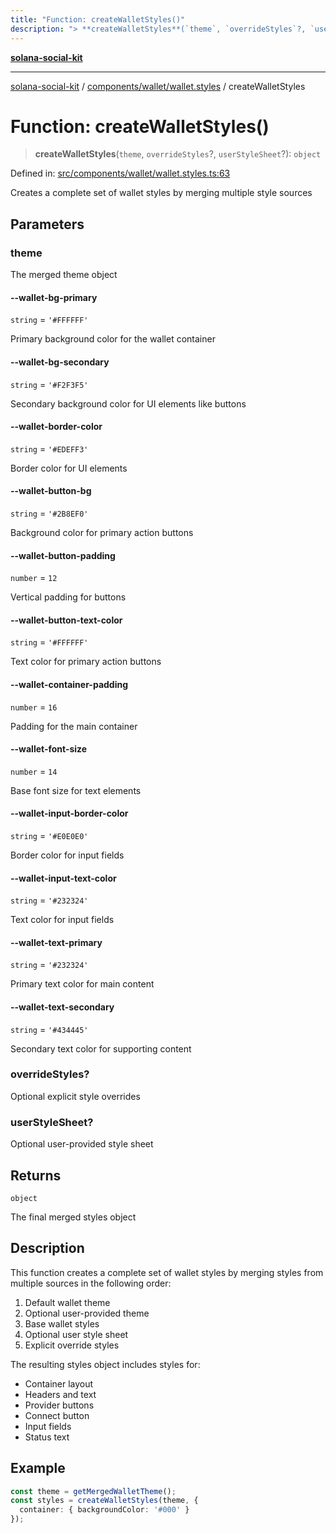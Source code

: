 ```yaml
---
title: "Function: createWalletStyles()"
description: "> **createWalletStyles**(`theme`, `overrideStyles`?, `userStyleSheet`?): `object`"
---
```


[**solana-social-kit**](../../../../README.mdx)

***

[solana-social-kit](../../../../README.mdx) / [components/wallet/wallet.styles](../README.mdx) / createWalletStyles

# Function: createWalletStyles()

> **createWalletStyles**(`theme`, `overrideStyles`?, `userStyleSheet`?): `object`

Defined in: [src/components/wallet/wallet.styles.ts:63](https://github.com/SendArcade/solana-social-starter/blob/bd4b3556b8f469c27ebb06f4df65b3a36b43ba3b/src/components/wallet/wallet.styles.ts#L63)

Creates a complete set of wallet styles by merging multiple style sources

## Parameters

### theme

The merged theme object

#### --wallet-bg-primary

`string` = `'#FFFFFF'`

Primary background color for the wallet container

#### --wallet-bg-secondary

`string` = `'#F2F3F5'`

Secondary background color for UI elements like buttons

#### --wallet-border-color

`string` = `'#EDEFF3'`

Border color for UI elements

#### --wallet-button-bg

`string` = `'#2B8EF0'`

Background color for primary action buttons

#### --wallet-button-padding

`number` = `12`

Vertical padding for buttons

#### --wallet-button-text-color

`string` = `'#FFFFFF'`

Text color for primary action buttons

#### --wallet-container-padding

`number` = `16`

Padding for the main container

#### --wallet-font-size

`number` = `14`

Base font size for text elements

#### --wallet-input-border-color

`string` = `'#E0E0E0'`

Border color for input fields

#### --wallet-input-text-color

`string` = `'#232324'`

Text color for input fields

#### --wallet-text-primary

`string` = `'#232324'`

Primary text color for main content

#### --wallet-text-secondary

`string` = `'#434445'`

Secondary text color for supporting content

### overrideStyles?

Optional explicit style overrides

### userStyleSheet?

Optional user-provided style sheet

## Returns

`object`

The final merged styles object

## Description

This function creates a complete set of wallet styles by merging styles from
multiple sources in the following order:
1. Default wallet theme
2. Optional user-provided theme
3. Base wallet styles
4. Optional user style sheet
5. Explicit override styles

The resulting styles object includes styles for:
- Container layout
- Headers and text
- Provider buttons
- Connect button
- Input fields
- Status text

## Example

```typescript
const theme = getMergedWalletTheme();
const styles = createWalletStyles(theme, {
  container: { backgroundColor: '#000' }
});
```

